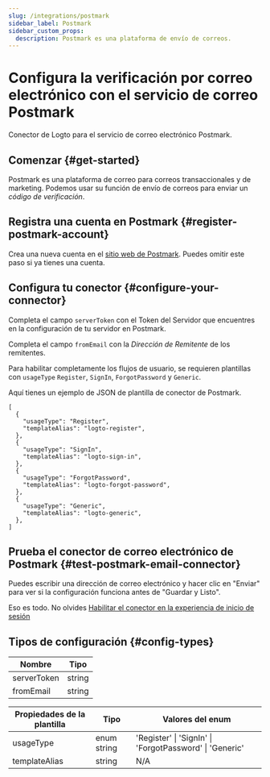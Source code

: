 ```yaml
---
slug: /integrations/postmark
sidebar_label: Postmark
sidebar_custom_props:
  description: Postmark es una plataforma de envío de correos.
---
```



# Configura la verificación por correo electrónico con el servicio de correo Postmark

Conector de Logto para el servicio de correo electrónico Postmark.

<GuideTip />

## Comenzar \{#get-started}

Postmark es una plataforma de correo para correos transaccionales y de marketing. Podemos usar su función de envío de correos para enviar un _código de verificación_.

## Registra una cuenta en Postmark \{#register-postmark-account}

Crea una nueva cuenta en el [sitio web de Postmark](https://postmark.com/). Puedes omitir este paso si ya tienes una cuenta.

## Configura tu conector \{#configure-your-connector}

Completa el campo `serverToken` con el Token del Servidor que encuentres en la configuración de tu servidor en Postmark.

Completa el campo `fromEmail` con la _Dirección de Remitente_ de los remitentes.

Para habilitar completamente los flujos de usuario, se requieren plantillas con `usageType` `Register`, `SignIn`, `ForgotPassword` y `Generic`.

Aquí tienes un ejemplo de JSON de plantilla de conector de Postmark.

```jsonc
[
  {
    "usageType": "Register",
    "templateAlias": "logto-register",
  },
  {
    "usageType": "SignIn",
    "templateAlias": "logto-sign-in",
  },
  {
    "usageType": "ForgotPassword",
    "templateAlias": "logto-forgot-password",
  },
  {
    "usageType": "Generic",
    "templateAlias": "logto-generic",
  },
]
```

## Prueba el conector de correo electrónico de Postmark \{#test-postmark-email-connector}

Puedes escribir una dirección de correo electrónico y hacer clic en "Enviar" para ver si la configuración funciona antes de "Guardar y Listo".

Eso es todo. No olvides [Habilitar el conector en la experiencia de inicio de sesión](/connectors/email-connectors/#enable-email-sign-up-or-sign-in)

## Tipos de configuración \{#config-types}

| Nombre      | Tipo   |
| ----------- | ------ |
| serverToken | string |
| fromEmail   | string |

| Propiedades de la plantilla | Tipo        | Valores del enum                                        |
| --------------------------- | ----------- | ------------------------------------------------------- |
| usageType                   | enum string | 'Register' \| 'SignIn' \| 'ForgotPassword' \| 'Generic' |
| templateAlias               | string      | N/A                                                     |
